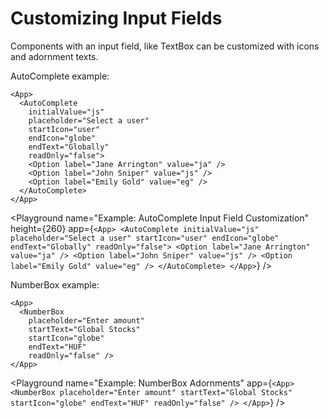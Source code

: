 
# Customizing Input Fields

Components with an input field, like <SmartLink href={COMPONENT_TEXTBOX}>TextBox</SmartLink>
can be customized with icons and adornment texts.

AutoComplete example:

```ueml copy
<App>
  <AutoComplete
    initialValue="js"
    placeholder="Select a user"
    startIcon="user"
    endIcon="globe"
    endText="Globally"
    readOnly="false">
    <Option label="Jane Arrington" value="ja" />
    <Option label="John Sniper" value="js" />
    <Option label="Emily Gold" value="eg" />
  </AutoComplete>
</App>
```

<Playground
  name="Example: AutoComplete Input Field Customization"
  height={260}
  app={`
    <App>
      <AutoComplete
        initialValue="js"
        placeholder="Select a user"
        startIcon="user"
        endIcon="globe"
        endText="Globally"
        readOnly="false">
        <Option label="Jane Arrington" value="ja" />
        <Option label="John Sniper" value="js" />
        <Option label="Emily Gold" value="eg" />
      </AutoComplete>
    </App>
  `}
/>

NumberBox example:

```ueml copy
<App>
  <NumberBox
    placeholder="Enter amount"
    startText="Global Stocks"
    startIcon="globe"
    endText="HUF"
    readOnly="false" />
</App>
```

<Playground
  name="Example: NumberBox Adornments"
  app={`
    <App>
      <NumberBox
        placeholder="Enter amount"
        startText="Global Stocks"
        startIcon="globe"
        endText="HUF"
        readOnly="false" />
    </App>
  `}
/>
